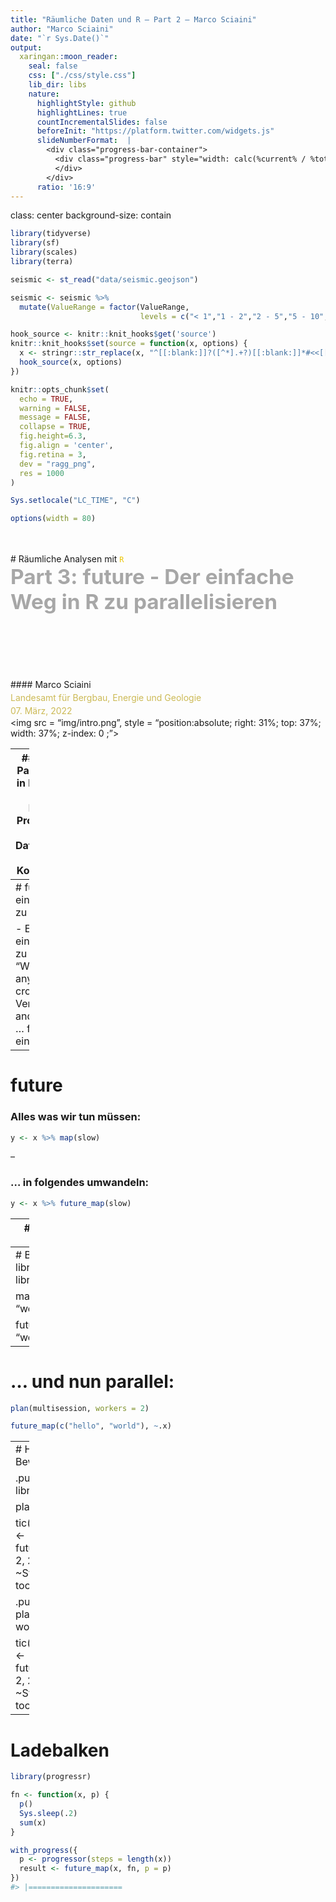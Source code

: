 ```yaml
---
title: "Räumliche Daten und R – Part 2 – Marco Sciaini"
author: "Marco Sciaini"
date: "`r Sys.Date()`"
output:
  xaringan::moon_reader:
    seal: false
    css: ["./css/style.css"]
    lib_dir: libs
    nature:
      highlightStyle: github
      highlightLines: true
      countIncrementalSlides: false
      beforeInit: "https://platform.twitter.com/widgets.js"
      slideNumberFormat:  |
        <div class="progress-bar-container">
          <div class="progress-bar" style="width: calc(%current% / %total% * 100%);">
          </div>
        </div>
      ratio: '16:9'
---
```

class: center
background-size: contain

```r
library(tidyverse)
library(sf)
library(scales)
library(terra)

seismic <- st_read("data/seismic.geojson")

seismic <- seismic %>%
  mutate(ValueRange = factor(ValueRange,
                             levels = c("< 1","1 - 2","2 - 5","5 - 10","10 - 14")))

hook_source <- knitr::knit_hooks$get('source')
knitr::knit_hooks$set(source = function(x, options) {
  x <- stringr::str_replace(x, "^[[:blank:]]?([^*].+?)[[:blank:]]*#<<[[:blank:]]*$", "*\\1")
  hook_source(x, options)
})

knitr::opts_chunk$set(
  echo = TRUE, 
  warning = FALSE, 
  message = FALSE, 
  collapse = TRUE,
  fig.height=6.3,
  fig.align = 'center',
  fig.retina = 3,
  dev = "ragg_png", 
  res = 1000
)

Sys.setlocale("LC_TIME", "C")

options(width = 80)
```

<br><br>
#  Räumliche Analysen mit <code style='color:#ebc500;'>R</code><br><b style='font-size:25pt;color:#a7a7a7;'>Part 3: future - Der einfache Weg in R zu parallelisieren</b>
<br><br><br><br><br><br><br>
#### Marco Sciaini<b style='color:#ccba56;font-weight:400;line-height:150%;'><br>Landesamt für Bergbau, Energie und Geologie<br>07. März, 2022</b><br>
<img src = "img/intro.png", style = "position:absolute; right: 31%; top: 37%; width: 37%; z-index: 0 ;"></img>

---
## Unser Kurs
+ Part 1: Einführung in R und RStudio
     + R Kickoff
     + Einführung in Progammieren mit R
     + Datenverarbeitung in R
     + Kontrollstrukturen

+ Part 2: Einführung in räumliche Daten und R
  + Erste räumliche Gehversuche
  + Geometrische Operationen mit Vektoren
  + Geometrische Operationen mit Rasterdaten

+ Part 3: Fortgeschrittene Themen zur räumlichen Datenverarbeitung
  + Reproduzierbares Arbeiten mit Markdown
  + Interaktives Arbeiten mit Markdown
  + Brückenschlagen mit R zu anderer GIS Software
  + **future - Der einfache Weg in R zu parallelisieren**

---
# future - Der einfache Weg in R zu parallelisieren

- Einfacher, einheitlicher Weg zu Parallelisieren
- "Write once, run anywhere"
- 100% cross platform
- im Vergleich zu **alle** anderen R Paketen ... funktioniert es einfach


---
# future 

### Alles was wir tun müssen:

```r
y <- x %>% map(slow)
```

--

### ... in folgendes umwandeln:

```r
y <- x %>% future_map(slow)
```

---
# Pläne für die ... `future`

- sequentiell <br> `plan(sequential)`
- parallel auf lokaler Maschine <br> `plan(multisession)`
- multiple lokale Maschinen, Server oder Cloud Services <br> `plan(cluster, workers=c("n1", "lbeg1.nds.de", "aws.cloud.com"))`
- High-performance compute (HPD) cluster <br> `plan(batchtools_slurm)`

> Der Code bleibt exakt gleich, egal wo wir das Rechnen ausführen.

---
# Beispiele
```r
library(furrr)
library(purrr)

map(c("hello", "world"), ~.x)

future_map(c("hello", "world"), ~.x)
```

---
# ... und nun parallel:

```r
plan(multisession, workers = 2)

future_map(c("hello", "world"), ~.x)
```

---
# Hier der Beweis:

.pull-left[
```r
library(tictoc)

plan(sequential)

tic()
nothingness <- future_map(c(2, 2, 2), ~Sys.sleep(.x))
toc()
```
]

.pull-left[
```r
plan(multisession, workers = 3)

tic()
nothingness <- future_map(c(2, 2, 2), ~Sys.sleep(.x))
toc()
```
]

---
# Ladebalken

```r
library(progressr)

fn <- function(x, p) {
  p()
  Sys.sleep(.2)
  sum(x)
}

with_progress({
  p <- progressor(steps = length(x))
  result <- future_map(x, fn, p = p)
})
#> |=====================                                               |  20%
```

